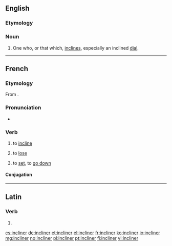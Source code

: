 ==English==

===Etymology===
{{suffix|incline|er}}

===Noun===
{{en-noun}}

# One who, or that which, [[incline]]s, especially an inclined [[dial]].

{{Webster 1913}}

----

==French==

===Etymology===
From {{etyl|la|fr}} {{term|inclino|inclīnō|incline, tilt|lang=la}}.

===Pronunciation===
* {{audio|Fr-incliner.ogg|Audio}}

===Verb===
{{fr-verb}}

# to [[incline]]
# {{context|reflexive|lang=fr}} to [[lose]]
# {{context|reflexive|lang=fr}} to [[set]], to [[go down]]

====Conjugation====
{{fr-conj-er|inclin|avoir}}

----

==Latin==

===Verb===
{{la-verb-form|inclīner}}

# {{conjugation of|inclino|inclīnō|1|s|pres|pass|sub|lang=la}}

[[cs:incliner]]
[[de:incliner]]
[[et:incliner]]
[[el:incliner]]
[[fr:incliner]]
[[ko:incliner]]
[[io:incliner]]
[[mg:incliner]]
[[no:incliner]]
[[pl:incliner]]
[[pt:incliner]]
[[fi:incliner]]
[[vi:incliner]]